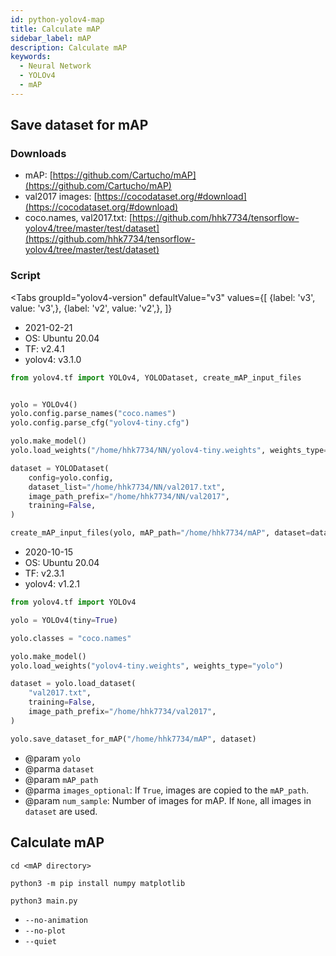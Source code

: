 ```yaml
---
id: python-yolov4-map
title: Calculate mAP
sidebar_label: mAP
description: Calculate mAP
keywords:
  - Neural Network
  - YOLOv4
  - mAP
---
```



## Save dataset for mAP

### Downloads

- mAP: [https://github.com/Cartucho/mAP](https://github.com/Cartucho/mAP)
- val2017 images: [https://cocodataset.org/#download](https://cocodataset.org/#download)
- coco.names, val2017.txt: [https://github.com/hhk7734/tensorflow-yolov4/tree/master/test/dataset](https://github.com/hhk7734/tensorflow-yolov4/tree/master/test/dataset)

### Script

<Tabs
    groupId="yolov4-version"
    defaultValue="v3"
    values={[
        {label: 'v3', value: 'v3',},
        {label: 'v2', value: 'v2',},
    ]}
>

<TabItem value="v3">

- 2021-02-21
- OS: Ubuntu 20.04
- TF: v2.4.1
- yolov4: v3.1.0

```python
from yolov4.tf import YOLOv4, YOLODataset, create_mAP_input_files


yolo = YOLOv4()
yolo.config.parse_names("coco.names")
yolo.config.parse_cfg("yolov4-tiny.cfg")

yolo.make_model()
yolo.load_weights("/home/hhk7734/NN/yolov4-tiny.weights", weights_type="yolo")

dataset = YOLODataset(
    config=yolo.config,
    dataset_list="/home/hhk7734/NN/val2017.txt",
    image_path_prefix="/home/hhk7734/NN/val2017",
    training=False,
)

create_mAP_input_files(yolo, mAP_path="/home/hhk7734/mAP", dataset=dataset)
```

</TabItem>

<TabItem value="v2">

- 2020-10-15
- OS: Ubuntu 20.04
- TF: v2.3.1
- yolov4: v1.2.1

```python
from yolov4.tf import YOLOv4

yolo = YOLOv4(tiny=True)

yolo.classes = "coco.names"

yolo.make_model()
yolo.load_weights("yolov4-tiny.weights", weights_type="yolo")

dataset = yolo.load_dataset(
    "val2017.txt",
    training=False,
    image_path_prefix="/home/hhk7734/val2017",
)

yolo.save_dataset_for_mAP("/home/hhk7734/mAP", dataset)
```

</TabItem>

</Tabs>

- @param `yolo`
- @parma `dataset`
- @param `mAP_path`
- @parma `images_optional`: If `True`, images are copied to the `mAP_path`.
- @param `num_sample`: Number of images for mAP. If `None`, all images in `dataset` are used.

## Calculate mAP

```shell
cd <mAP directory>
```

```shell
python3 -m pip install numpy matplotlib
```

```shell
python3 main.py
```

- `--no-animation`
- `--no-plot`
- `--quiet`

